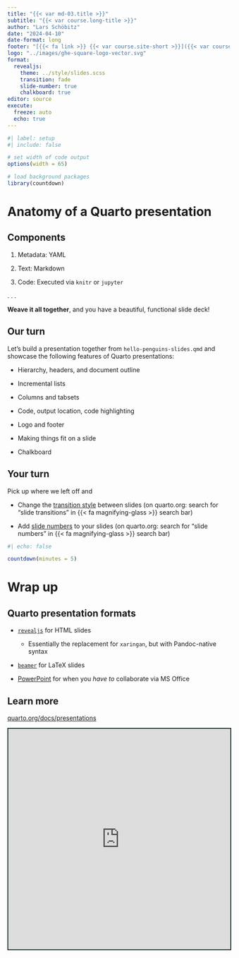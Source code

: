 ```yaml
---
title: "{{< var md-03.title >}}"
subtitle: "{{< var course.long-title >}}"
author: "Lars Schöbitz"
date: "2024-04-10"
date-format: long
footer: "[{{< fa link >}} {{< var course.site-short >}}]({{< var course.site >}})"
logo: "../images/ghe-square-logo-vector.svg"
format:
  revealjs:
    theme: ../style/slides.scss
    transition: fade
    slide-number: true
    chalkboard: true
editor: source
execute:
  freeze: auto
  echo: true
---
```


```r
#| label: setup
#| include: false

# set width of code output
options(width = 65)

# load background packages
library(countdown)
```

# Anatomy of a Quarto presentation

## Components

1.  Metadata: YAML

2.  Text: Markdown

3.  Code: Executed via `knitr` or `jupyter`

. . .

**Weave it all together**, and you have a beautiful, functional slide deck!

## Our turn {.smaller}

::: task
Let's build a presentation together from `hello-penguins-slides.qmd` and showcase the following features of Quarto presentations:

-   Hierarchy, headers, and document outline

-   Incremental lists

-   Columns and tabsets

-   Code, output location, code highlighting

-   Logo and footer

-   Making things fit on a slide

-   Chalkboard

:::

## Your turn

::: task
Pick up where we left off and

-   Change the [transition style](https://quarto.org/docs/presentations/revealjs/advanced.html#slide-transitions) between slides ([on quarto.org]{.highlight-yellow}: search for ["slide transitions"]{.highlight-yellow} in {{< fa magnifying-glass >}} search bar)

-   Add [slide numbers](https://quarto.org/docs/presentations/revealjs/presenting.html#slide-numbers) to your slides ([on quarto.org]{.highlight-yellow}: search for ["slide numbers"]{.highlight-yellow} in {{< fa magnifying-glass >}} search bar)
:::

```r
#| echo: false

countdown(minutes = 5)
```

# Wrap up

## Quarto presentation formats

-   [`revealjs`](https://quarto.org/docs/presentations/revealjs) for HTML slides

    -   Essentially the replacement for `xaringan`, but with Pandoc-native syntax

-   [`beamer`](https://quarto.org/docs/presentations/beamer.html) for LaTeX slides

-   [PowerPoint](https://quarto.org/docs/presentations/powerpoint.html) for when you *have to* collaborate via MS Office

## Learn more

::: learn-more
[quarto.org/docs/presentations](https://quarto.org/docs/presentations)

```{=html}
<iframe src="https://quarto.org/docs/presentations/" width="100%" height="500" style="border:2px solid #123233;" title="Quarto Presentations"></iframe>
```
:::

